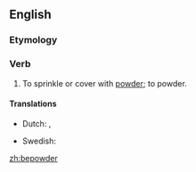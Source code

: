 ==English==

===Etymology===
{{prefix|be|powder}}

===Verb===
{{en-verb}}

# {{transitive|obsolete}} To sprinkle or cover with [[powder]]; to powder.

====Translations====
{{trans-top|sprinkle or cover with powder}}
* Dutch: {{t|nl|poederen}}, {{t|nl|bepoederen}}
{{trans-mid}}
* Swedish: {{t-|sv|pudra}}
{{trans-bottom}}

[[zh:bepowder]]